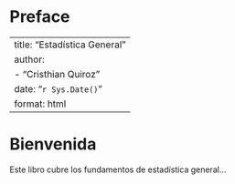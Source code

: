# Preface {.unnumbered}

---
title: "Estadística General"
author: 
  - "Cristhian Quiroz"
date: "`r Sys.Date()`"
format: html
---

# Bienvenida

Este libro cubre los fundamentos de estadística general...